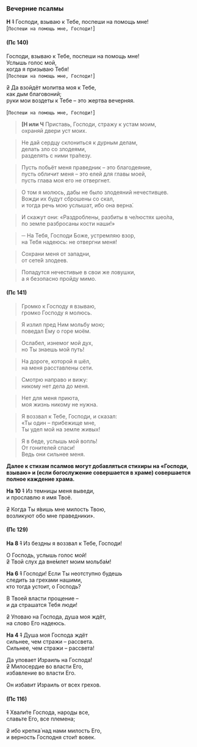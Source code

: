 <span id="vecherniePsalmi" />

### Вечерние псалмы

**Н** ~~1~~ Господи, взываю к Тебе, поспеши на помощь мне!  
[`Поспеши на помощь мне, Господи!`]

#### (Пс 140)

Господи, взываю к Тебе, поспеши на помощь мне!  
Услышь голос мой,  
когда я призываю Тебя!  
[`Поспеши на помощь мне, Господи!`]

~~2~~ Да взойдёт молитва моя к Тебе,  
как дым благовоний;  
руки мои воздеты к Тебе – это жертва вечерняя.

[`Поспеши на помощь мне, Господи!`]

> **[Н или Ч** Приставь, Господи, стражу к устам моим,  
> охраняй двери уст моих.

> Не дай сердцу склониться к дурным делам,  
> делать зло со злодеями,  
> разделять с ними тра́пезу.

> Пусть побьёт меня праведник – это благодеяние,  
> пусть обличит меня – это елей для главы моей,  
> пусть глава моя его не отвергнет.

> О том я молюсь, дабы не было злодеяний нечестивцев.  
> Вожди их будут сброшены со скал,  
> и тогда речь мою услышат, ибо она верна́.

> И скажут они: «Раздроблены, разбиты в че́люстях шео́ла,  
> по земле разбросаны кости наши!»

> ─ На Тебя, Господи Боже, устремляю взор,  
> на Тебя надеюсь: не отвергни меня!

> Сохрани меня от западни,  
> от сете́й злодеев.

> Попадутся нечестивые в свои же ловушки,  
> а я безопасно пройду мимо.

#### (Пс 141)

> Громко к Господу я взываю,  
> громко Господу я молюсь.

> Я излил пред Ним мольбу мою;  
> поведал Ему о горе моём.

> Ослабел, изнемог мой дух,  
> но Ты знаешь мой путь!

> На дороге, которой я шёл,  
> на меня расставлены сети.

> Смотрю направо и вижу:  
> никому нет дела до меня.

> Нет для меня приюта,  
> моя жизнь никому не нужна.

> Я воззвал к Тебе, Господи, и сказал:  
> «Ты один – прибежище мне,  
> Ты удел мой на земле живых!

> Я в беде, услышь мой вопль!  
> От гонителей спаси!  
> Ведь они сильнее меня.

**Далее к стихам псалмов могут добавляться стихиры на «Господи, взываю» и (если богослужение совершается в храме) совершается полное каждение храма.**

**На 10** ~~1~~ Из темницы меня выведи,  
и прославлю я имя Твоё.

~~2~~ Когда Ты я́вишь мне милость Твою,  
возликуют обо мне праведники».

#### (Пс 129)

**На 8** ~~1~~ Из бездны я воззвал к Тебе, Господи!

О Господь, услышь голос мой!  
~~2~~ Твой слух да вне́млет моим мольба́м!

**На 6** ~~1~~ Господи! Если Ты неотступно будешь  
следить за грехами нашими,  
кто тогда устоит, о Господь?

В Твоей власти прощение –  
и да страшатся Тебя люди!

~~2~~ Уповаю на Господа, душа моя ждёт,  
на слово Его надеюсь.

**На 4** ~~1~~ Душа моя Господа ждёт  
сильнее, чем стражи – рассвета.  
Сильнее, чем стражи – рассвета!

Да уповает Израиль на Господа!  
~~2~~ Милосердие во власти Его,  
избавление во власти Его.

Он избавит Израиль от всех грехов.

#### (Пс 116)

~~1~~ Хвали́те Господа, народы все,  
славьте Его, все племена;

~~2~~ ибо крепка́ над нами милость Его,  
и верность Господня стои́т вовек.
